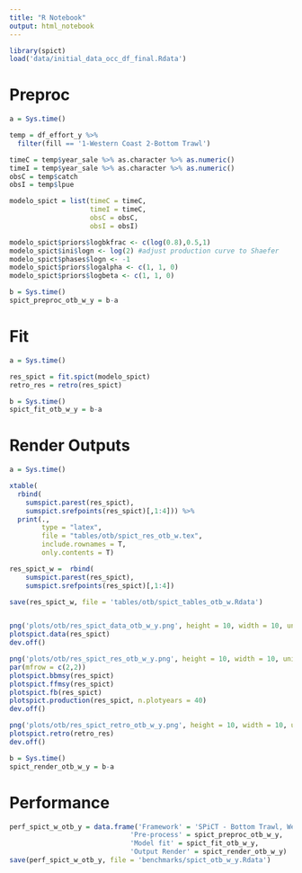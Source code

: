 ```yaml
---
title: "R Notebook"
output: html_notebook
---
```


```r
library(spict)
load('data/initial_data_occ_df_final.Rdata')
```

# Preproc

```r
a = Sys.time()

temp = df_effort_y %>% 
  filter(fill == '1-Western Coast 2-Bottom Trawl')

timeC = temp$year_sale %>% as.character %>% as.numeric()
timeI = temp$year_sale %>% as.character %>% as.numeric()
obsC = temp$catch
obsI = temp$lpue

modelo_spict = list(timeC = timeC,
                    timeI = timeC,
                    obsC = obsC,
                    obsI = obsI)

modelo_spict$priors$logbkfrac <- c(log(0.8),0.5,1)
modelo_spict$ini$logn <- log(2) #adjust production curve to Shaefer
modelo_spict$phases$logn <- -1
modelo_spict$priors$logalpha <- c(1, 1, 0)
modelo_spict$priors$logbeta <- c(1, 1, 0)

b = Sys.time()
spict_preproc_otb_w_y = b-a
```

# Fit

```r
a = Sys.time()

res_spict = fit.spict(modelo_spict)
retro_res = retro(res_spict)

b = Sys.time()
spict_fit_otb_w_y = b-a
```

# Render Outputs

```r
a = Sys.time()

xtable(
  rbind(
    sumspict.parest(res_spict),
    sumspict.srefpoints(res_spict)[,1:4])) %>% 
  print(.,
        type = "latex",
        file = "tables/otb/spict_res_otb_w.tex", 
        include.rownames = T,
        only.contents = T)

res_spict_w =  rbind(
    sumspict.parest(res_spict),
    sumspict.srefpoints(res_spict)[,1:4])

save(res_spict_w, file = 'tables/otb/spict_tables_otb_w.Rdata')


png('plots/otb/res_spict_data_otb_w_y.png', height = 10, width = 10, units = 'in', res = 300)
plotspict.data(res_spict)
dev.off()

png('plots/otb/res_spict_res_otb_w_y.png', height = 10, width = 10, units = 'in', res = 300)
par(mfrow = c(2,2))
plotspict.bbmsy(res_spict)
plotspict.ffmsy(res_spict)
plotspict.fb(res_spict)
plotspict.production(res_spict, n.plotyears = 40)
dev.off()

png('plots/otb/res_spict_retro_otb_w_y.png', height = 10, width = 10, units = 'in', res = 300)
plotspict.retro(retro_res)
dev.off()

b = Sys.time()
spict_render_otb_w_y = b-a
```



# Performance 

```r
perf_spict_w_otb_y = data.frame('Framework' = 'SPiCT - Bottom Trawl, Western Coast, Yearly data',
                              'Pre-process' = spict_preproc_otb_w_y,
                              'Model fit' = spict_fit_otb_w_y,
                              'Output Render' = spict_render_otb_w_y)
save(perf_spict_w_otb_y, file = 'benchmarks/spict_otb_w_y.Rdata')
```


